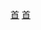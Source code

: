 {{鐵道路線
| 模板名稱 = 韩国首都圈电铁4号线
| 名稱 = [[File:Seoul Metro Line 4.svg|18px|1|link=]] [[首都圈电铁4号线]]
| 代表色 = {{韓國鐵道路線色|SM|4}}
| 背景色 = #ddeeff
| 車站列表 = 
{{Navbox|subgroup
|groupstyle = background: #ddeeff; text-align: center; width: 8%;
|liststyle = text-align: left;
|group1= '''[[榛接線]]'''
|group1style= border-right:solid 5px #00A5DE; 
|list1= [[榛接站|榛接]] - [[梧南站|梧南]] - ''{{link-ko|豐壤站|풍양역 (남양주)|豐壤}}'' - [[別內星江站|別內星江]] - [[堂岭站|堂岭]]
|group2= '''[[首爾地鐵4號線]]'''
|group2style= border-right:solid 5px #00A5DE; 
|list2= [[堂岭站|堂岭]] - [[上溪站|上溪]] - [[芦原站 (首尔)|芦原]] - [[倉洞站|倉洞]] - [[双门站|双门]] - [[水踰站|水踰]] - [[弥阿站|弥阿]] - [[弥阿十字路口站|弥阿十字路口]] - [[吉音站|吉音]] - [[誠信女子大學站|誠信女子大學]] - [[漢城大學站|漢城大學]] - [[惠化站|惠化]] - [[東大門站|東大門]] - [[東大門歷史文化公園站|東大門歷史文化公園]] - [[忠武路站|忠武路]] - [[明洞站|明洞]] - [[会贤站|会贤]] - [[首爾站 (地下)|首爾站]] - [[淑明女子大學站|淑明女子大學]] - [[三角地站 (首尔)|三角地]] - [[新龙山站|新龙山]] - [[二村站|二村]] - [[銅雀站|銅雀]] - [[梨水站|總神大學]] - [[舍堂站|舍堂]] - [[南泰岭站|南泰岭]]
|group3= '''[[果川線]]'''
|group3style= border-right:solid 5px #00A5DE; 
|list3= [[南泰岭站|南泰岭]] - [[立岩站|立岩]] - [[賽馬公園站|賽馬公園]] - [[首爾大公園站|首爾大公園]] - [[果川站|果川]] - [[政府果川厅舍站|政府果川厅舍]] - [[仁德院站|仁德院]] - [[坪村站 (京畿道)|坪村]] - [[凡溪站|凡溪]] - [[衿井站|衿井]]
|group4= '''[[安山線]]'''
|group4style= border-right:solid 5px #00A5DE; 
|list4= [[衿井站|衿井]] - [[山本站 (京畿道)|山本]] - [[修理山站|修理山]] - [[大夜味站|大夜味]] - [[半月站|半月]] - [[常绿树站|常绿树]] - [[漢陽大學站 (京畿道)|漢陽大學]] - [[中央站 (京畿道)|中央]] - [[古栈站|古栈]] - [[草芝站|草芝]] - [[安山站|安山]] - [[新吉溫泉站|新吉溫泉]] - [[正往站|正往]] - [[乌耳岛站|乌耳岛]]}}
}}<noinclude>
[[Category:韓國首都圈電鐵路線模板|首]]
[[Category:韓國铁路模板|首]]
</noinclude>